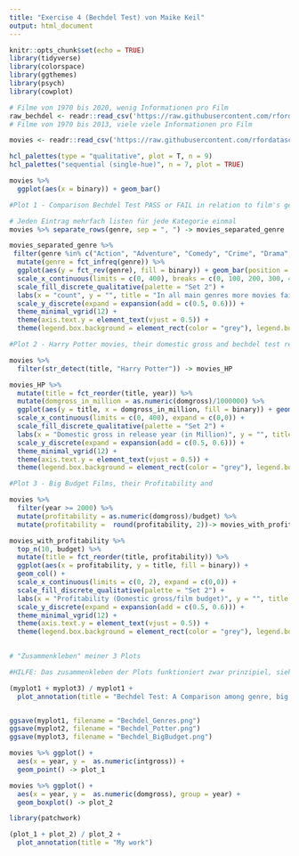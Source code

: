 ```yaml
---
title: "Exercise 4 (Bechdel Test) von Maike Keil"
output: html_document
---
```


```r
knitr::opts_chunk$set(echo = TRUE)
library(tidyverse)
library(colorspace)
library(ggthemes)
library(psych)
library(cowplot)
```


```r

# Filme von 1970 bis 2020, wenig Informationen pro Film
raw_bechdel <- readr::read_csv('https://raw.githubusercontent.com/rfordatascience/tidytuesday/master/data/2021/2021-03-09/raw_bechdel.csv')
# Filme von 1970 bis 2013, viele viele Informationen pro Film

movies <- readr::read_csv('https://raw.githubusercontent.com/rfordatascience/tidytuesday/master/data/2021/2021-03-09/movies.csv')
```

```r
hcl_palettes(type = "qualitative", plot = T, n = 9)
hcl_palettes("sequential (single-hue)", n = 7, plot = TRUE)
```

```r

movies %>%
  ggplot(aes(x = binary)) + geom_bar()

#Plot 1 - Comparison Bechdel Test PASS or FAIL in relation to film's genre

# Jeden Eintrag mehrfach listen für jede Kategorie einmal
movies %>% separate_rows(genre, sep = ", ") -> movies_separated_genre

movies_separated_genre %>%
 filter(genre %in% c("Action", "Adventure", "Comedy", "Crime", "Drama", "Thriller" )) %>%
  mutate(genre = fct_infreq(genre)) %>%
  ggplot(aes(y = fct_rev(genre), fill = binary)) + geom_bar(position = "dodge") +
  scale_x_continuous(limits = c(0, 400), breaks = c(0, 100, 200, 300, 400), expand = c(0,0)) +
  scale_fill_discrete_qualitative(palette = "Set 2") +
  labs(x = "count", y = "", title = "In all main genres more movies failed \nthan passed the Bechdel Test") +
  scale_y_discrete(expand = expansion(add = c(0.5, 0.6))) +
  theme_minimal_vgrid(12) + 
  theme(axis.text.y = element_text(vjust = 0.5)) +
  theme(legend.box.background = element_rect(color = "grey"), legend.box.margin = margin(7, 7, 7, 7)) -> myplot1

#Plot 2 - Harry Potter movies, their domestic gross and bechdel test result

movies %>% 
  filter(str_detect(title, "Harry Potter")) -> movies_HP

movies_HP %>%
  mutate(title = fct_reorder(title, year)) %>%
  mutate(domgross_in_million = as.numeric(domgross)/1000000) %>%
  ggplot(aes(y = title, x = domgross_in_million, fill = binary)) + geom_col() +
  scale_x_continuous(limits = c(0, 400), expand = c(0,0)) +
  scale_fill_discrete_qualitative(palette = "Set 2") +
  labs(x = "Domestic gross in release year (in Million)", y = "", title = "The last Harry Potter film was the most \npopular one but yet failed the Bechdel Test") +
  scale_y_discrete(expand = expansion(add = c(0.5, 0.6))) +
  theme_minimal_vgrid(12) + 
  theme(axis.text.y = element_text(vjust = 0.5)) +
  theme(legend.box.background = element_rect(color = "grey"), legend.box.margin = margin(7, 7, 7, 7)) -> myplot2

#Plot 3 - Big Budget Films, their Profitability and 

movies %>%
  filter(year >= 2000) %>% 
  mutate(profitability = as.numeric(domgross)/budget) %>%
  mutate(profitability =  round(profitability, 2))-> movies_with_profitability

movies_with_profitability %>%
  top_n(10, budget) %>%
  mutate(title = fct_reorder(title, profitability)) %>%
  ggplot(aes(x = profitability, y = title, fill = binary)) +
  geom_col() +
  scale_x_continuous(limits = c(0, 2), expand = c(0,0)) +
  scale_fill_discrete_qualitative(palette = "Set 2") +
  labs(x = "Profitability (Domestic gross/film budget)", y = "", title = "The most profitable big budget films still \nfailed the Bechdel Test") +
  scale_y_discrete(expand = expansion(add = c(0.5, 0.6))) +
  theme_minimal_vgrid(12) + 
  theme(axis.text.y = element_text(vjust = 0.5)) +
  theme(legend.box.background = element_rect(color = "grey"), legend.box.margin = margin(7, 7, 7, 7)) -> myplot3
  

# "Zusammenkleben" meiner 3 Plots

#HILFE: Das zusammenkleben der Plots funktioniert zwar prinzipiel, sieht aber furchtbar aus und macht das ganze sorgfälige "Finetuning" zu nichte

(myplot1 + myplot3) / myplot1 + 
  plot_annotation(title = "Bechdel Test: A Comparison among genre, big budget movies and the Harry Potter Series")


ggsave(myplot1, filename = "Bechdel_Genres.png")
ggsave(myplot2, filename = "Bechdel_Potter.png")
ggsave(myplot3, filename = "Bechdel_BigBudget.png")

```


```r
movies %>% ggplot() +
  aes(x = year, y =  as.numeric(intgross)) +
  geom_point() -> plot_1

movies %>% ggplot() +
  aes(x = year, y =  as.numeric(domgross), group = year) +
  geom_boxplot() -> plot_2

library(patchwork)

(plot_1 + plot_2) / plot_2 +
  plot_annotation(title = "My work")

```



